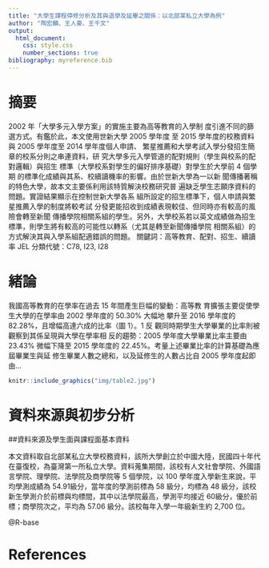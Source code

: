 ---
title: "大學生課程停修分析及其與退學及延畢之關係：以北部某私立大學為例"
author: "陶宏麟、王人豪、王千文"
output:
  html_document:
    css: style.css
    number_sections: true
bibliography: myreference.bib
---

# 摘要 {-#abstract}

2002 年「大學多元入學方案」的實施主要為高等教育的入學制
度引進不同的篩選方式。有鑑於此，本文使用世新大學 2005 學年度
至 2015 學年度的校務資料與 2005 學年度至 2014 學年度個人申請、
繁星推薦和大學考試入學分發招生簡章的校系分則之串連資料，研
究大學多元入學管道的配對規則（學生與校系的配對邏輯）與招生
標準（大學校系對學生的偏好排序基礎）對學生於大學前 4 個學期
的標準化成績與其系、校續讀機率的影響。由於世新大學為一以新
聞傳播著稱的特色大學，故本文主要係利用該特質解決校務研究普
遍缺乏學生志願序資料的問題。實證結果顯示在控制世新大學各系
組所設定的招生標準下，個人申請與繁星推薦入學的制度將較考試
分發更能招收到成績表現較佳、但同時亦有較高的風險會轉至新聞
傳播學院相關系組的學生。另外，大學校系若以英文成績做為招生
標準，則學生將有較高的可能性以轉系（尤其是轉至新聞傳播學院
相關系組）的方式解決其與入學系組配適錯誤的問題。
關鍵詞：高等教育、配對、招生、續讀率
JEL 分類代號：C78, I23, I28 

# 緒論

我國高等教育的在學率在過去 15 年間產生巨幅的變動：高等教
育擴張主要促使學生大學的在學率由 2002 學年度的 50.30% 大幅地
攀升至 2016 學年度的 82.28%，且增幅高達六成的比率（圖 1）。1 反
觀同時期學生大學畢業的比率則被觀察到其係呈現與大學在學率相
反的趨勢：2005 學年度大學畢業比率主要由 23.43% 微幅下降至 2015
學年度的 22.45%。考量上述畢業比率的計算基礎為應屆畢業生與延
修生畢業人數之總和，以及延修生的人數占比自 2005 學年度起即由...

```{r, fig.cap="表一", fig.align = 'center'}
knitr::include_graphics("img/table2.jpg")
```

# 資料來源與初步分析

##資料來源及學生面與課程面基本資料

本文資料取自北部某私立大學校務資料，該所大學創立於中國大陸，民國四十年代在臺復校，為臺灣第一所私立大學。資料蒐集期間，該校有人文社會學院、外國語言學院、理學院、法學院及商學院等 5 個學院，以 100 學年度入學新生來說，平均學測成績為 54.91級分，當年度的學測前標為 58 級分，均標為 48 級分，該校新生學測介於前標與均標間，其中以法學院最高，學測平均接近 60級分，優於前標；商學院次之，平均為 57.06 級分。該校每年入學一年級新生約 2,700 位。

\begin{equation}
  E=mc^2
  (\#eq:emc)
\end{equation}


@R-base


# References

